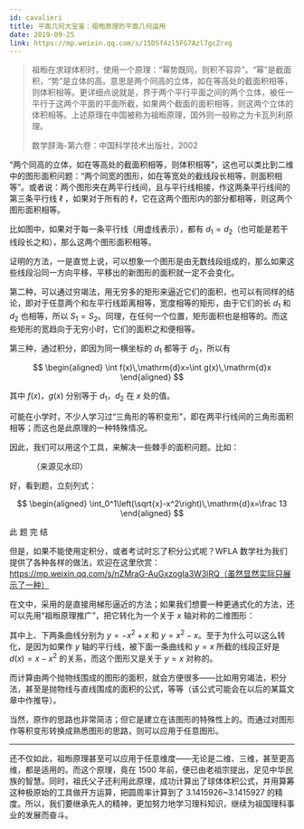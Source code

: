 ```yaml
---
id: cavalieri
title: 平面几何大宝鉴：祖暅原理的平面几何运用
date: 2019-09-25
link: https://mp.weixin.qq.com/s/15D5f4zl5FG7Azl7gcZrxg
---
```



<DocMetadataBanner frontMatter={frontMatter} />

> 祖暅在求球体积时，使用一个原理：“幂势既同，则积不容异”。“幂”是截面积，“势”是立体的高。意思是两个同高的立体，如在等高处的截面积相等，则体积相等。更详细点说就是，界于两个平行平面之间的两个立体，被任一平行于这两个平面的平面所截，如果两个截面的面积相等，则这两个立体的体积相等。上述原理在中国被称为祖暅原理，国外则一般称之为卡瓦列利原理。
>
> 数学辞海-第六卷：中国科学技术出版社，2002

“两个同高的立体，如在等高处的截面积相等，则体积相等”，这也可以类比到二维中的图形面积问题：“两个同宽的图形，如在等宽处的截线段长相等，则面积相等”。或者说：两个图形夹在两平行线间，且与平行线相接，作这两条平行线间的第三条平行线 $\ell$ ，如果对于所有的 $\ell$，它在这两个图形内的部分都相等，则这两个图形面积相等。

<Figure src="/zh-Hans/img/./docs/Science/cavalieri/JGibibkelET68EfhySWuOboVia7FJX8ehwIAicTz2be2JDN7HIibwibjrpYPP1bTCr1TrjDicauU0P6BLCgFIibZK42GCQ.png"></Figure>

比如图中，如果对于每一条平行线（用虚线表示），都有 $d_1=d_2$（也可能是若干线段长之和），那么这两个图形面积相等。

证明的方法，一是直觉上说，可以想象一个图形是由无数线段组成的，那么如果这些线段沿同一方向平移，平移出的新图形的面积就一定不会变化。

<Figure src="/zh-Hans/img/./docs/Science/cavalieri/JGibibkelET68EfhySWuOboVia7FJX8ehwIq7rKuUtU2fmNPBsE5ZlW0U1LeeLIdNXFqDa2dr7VLFNOPleZyFAicsQ.png"></Figure>

第二种，可以通过穷竭法，用无穷多的矩形来逼近它们的面积，也可以有同样的结论，即对于任意两个和左平行线距离相等，宽度相等的矩形，由于它们的长 $d_1$ 和 $d_2$ 也相等，所以 $S_1=S_2$。同理，在任何一个位置，矩形面积也是相等的。而这些矩形的宽趋向于无穷小时，它们的面积之和便相等。

第三种，通过积分，即因为同一横坐标的 $d_1$ 都等于 $d_2$，所以有

$$
\begin{aligned}
\int f(x)\,\mathrm{d}x=\int g(x)\,\mathrm{d}x
\end{aligned}
$$

其中 $f(x)$，$g(x)$ 分别等于 $d_1$，$d_2$ 在 $x$ 处的值。

可能在小学时，不少人学习过“三角形的等积变形”，即在两平行线间的三角形面积相等；而这也是此原理的一种特殊情况。

因此，我们可以用这个工具，来解决一些棘手的面积问题。比如：

<Figure src="/zh-Hans/img/./docs/Science/cavalieri/JGibibkelET68EfhySWuOboVia7FJX8ehwINMicRNErQECUAT61ibpmzQYRMKhvmbcKXlQuNENnOZ8OFPkl66dnSsfA.jpeg">
  （来源见水印）
</Figure>

好，看到题，立刻列式：

$$
\begin{aligned}
\int_0^1\left(\sqrt{x}-x^2\right)\,\mathrm{d}x=\frac 13
\end{aligned}
$$

<p style={{ fontSize: 'large', color: 'orange', textAlign: 'center' }}>此 题 完 结</p>

但是，如果不能使用定积分，或者考试时忘了积分公式呢？WFLA 数学社为我们提供了各种各样的做法，欢迎在这里欣赏：https://mp.weixin.qq.com/s/nZMraG-AuGxzogIa3W3lRQ（虽然显然实际只展示了一种）

在文中，采用的是直接用梯形逼近的方法；如果我们想要一种更通式化的方法，还可以先用“祖暅原理推广”，把它转化为一个关于 $x$ 轴对称的二维图形：

<Figure src="/zh-Hans/img/./docs/Science/cavalieri/JGibibkelET68EfhySWuOboVia7FJX8ehwIL0eR3P3ktCbbfFKE6SfLYE3VCfrB4nibzUkSoibdRtkOmvO65nu1Mictw.png"></Figure>

其中上、下两条曲线分别为 $y=-x^2+x$ 和 $y=x^2-x$。至于为什么可以这么转化，是因为如果作 $y$ 轴的平行线，被下面一条曲线和 $y=x$ 所截的线段正好是 $d(x)=x-x^2$ 的关系，而这个图形又是关于 $y=x$ 对称的。

<Figure src="/zh-Hans/img/./docs/Science/cavalieri/JGibibkelET68EfhySWuOboVia7FJX8ehwIvhZefO4cHbMYoN8ELI5Dg5rNjMTCAtlArXQuNMQgJg7RBRGYyrTpCA.png"></Figure>

而计算由两个抛物线围成的图形的面积，就会方便很多——比如用穷竭法，积分法，甚至是抛物线与直线围成的面积的公式，等等（该公式可能会在以后的某篇文章中作推导）。

当然，原作的思路也非常简洁；但它是建立在该图形的特殊性上的。而通过对图形作等积变形转换成熟悉图形的思路，则可以应用于任意图形。

---

还不仅如此，祖暅原理甚至可以应用于任意维度——无论是二维、三维，甚至更高维，都是适用的。而这个原理，竟在 1500 年前，便已由老祖宗提出，足见中华民族的智慧。同时，祖氏父子还利用此原理，成功计算出了球体体积公式，并用算筹这种极原始的工具做开方运算，把圆周率计算到了 3.1415926~3.1415927 的精度。所以，我们要继承先人的精神，更加努力地学习理科知识，继续为祖国理科事业的发展而奋斗。
